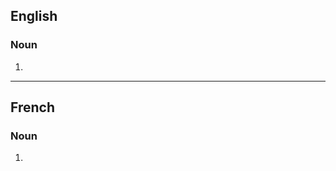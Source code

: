 ==English==

===Noun===
{{head|en|noun form}}

# {{plural of|en|acidification}}

----

==French==

===Noun===
{{head|fr|noun form|g=f}}

# {{plural of|fr|acidification}}